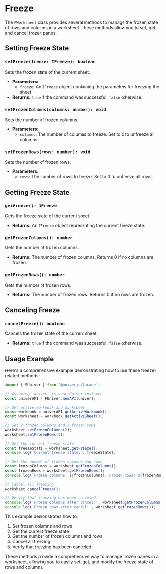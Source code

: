 
# Freeze
<BadgeGroup values={[UniverTypes.SHEET]} value={UniverTypes.SHEET} />

The `FWorksheet` class provides several methods to manage the frozen state of rows and columns in a worksheet. These methods allow you to set, get, and cancel frozen panes.<VersionBadge version="0.3.0+" />

## Setting Freeze State

### `setFreeze(freeze: IFreeze): boolean`

Sets the frozen state of the current sheet.

- **Parameters:**
  - `freeze`: An `IFreeze` object containing the parameters for freezing the sheet.
- **Returns:** `true` if the command was successful, `false` otherwise.

### `setFrozenColumns(columns: number): void`

Sets the number of frozen columns.

- **Parameters:**
  - `columns`: The number of columns to freeze. Set to 0 to unfreeze all columns.

### `setFrozenRows(rows: number): void`

Sets the number of frozen rows.

- **Parameters:**
  - `rows`: The number of rows to freeze. Set to 0 to unfreeze all rows.

## Getting Freeze State

### `getFreeze(): IFreeze`

Gets the freeze state of the current sheet.

- **Returns:** An `IFreeze` object representing the current freeze state.

### `getFrozenColumns(): number`

Gets the number of frozen columns.

- **Returns:** The number of frozen columns. Returns 0 if no columns are frozen.

### `getFrozenRows(): number`

Gets the number of frozen rows.

- **Returns:** The number of frozen rows. Returns 0 if no rows are frozen.

## Canceling Freeze

### `cancelFreeze(): boolean`

Cancels the frozen state of the current sheet.

- **Returns:** `true` if the command was successful, `false` otherwise.

## Usage Example

Here's a comprehensive example demonstrating how to use these freeze-related methods:

```typescript
import { FUniver } from '@univerjs/facade';

// Assuming 'univer' is your Univer instance
const univerAPI = FUniver.newAPI(univer);

// Get active workbook and worksheet
const workbook = univerAPI.getActiveWorkbook();
const worksheet = workbook.getActiveSheet();

// Set 2 frozen columns and 3 frozen rows
worksheet.setFrozenColumns(2);
worksheet.setFrozenRows(3);

// Get the current freeze state
const freezeState = worksheet.getFreeze();
console.log('Current freeze state:', freezeState);

// Get the number of frozen columns and rows
const frozenColumns = worksheet.getFrozenColumns();
const frozenRows = worksheet.getFrozenRows();
console.log(`Frozen columns: ${frozenColumns}, Frozen rows: ${frozenRows}`);

// Cancel all freezing
worksheet.cancelFreeze();

// Verify that freezing has been canceled
console.log('Frozen columns after cancel:', worksheet.getFrozenColumns());
console.log('Frozen rows after cancel:', worksheet.getFrozenRows());
```

This example demonstrates how to:
1. Set frozen columns and rows
2. Get the current freeze state
3. Get the number of frozen columns and rows
4. Cancel all freezing
5. Verify that freezing has been canceled

These methods provide a comprehensive way to manage frozen panes in a worksheet, allowing you to easily set, get, and modify the freeze state of rows and columns.